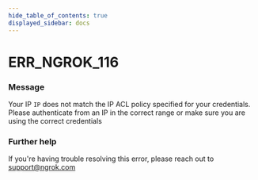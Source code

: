 ```yaml
---
hide_table_of_contents: true
displayed_sidebar: docs
---
```



# ERR_NGROK_116

### Message
Your IP `IP` does not match the IP ACL policy specified for your credentials. Please authenticate from an IP in the correct range or make sure you are using the correct credentials

<ErrorDetails error='err_ngrok_116' />


### Further help
If you're having trouble resolving this error, please reach out to [support@ngrok.com](mailto:support@ngrok.com?subject=Help%20with%20ERR_NGROK_116)

